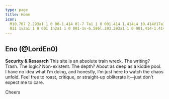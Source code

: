 ```yaml
---
type: page
title: Home
icon:
  M10.707 2.293a1 1 0 00-1.414 0l-7 7a1 1 0 001.414 1.414L4 10.414V17a1 1 0 001 1h2a1 1 0 001-1v-2a1 1 0 011-1h2a1 1 0
  011 1v2a1 1 0 001 1h2a1 1 0 001-1v-6.586l.293.293a1 1 0 001.414-1.414l-7-7z
---
```



<h2 className="!mb-0">Eno (@LordEn0)</h2>

**Security & Research**
This site is an absolute train wreck. The writing? Trash. The logic? Non-existent. The depth? About as deep as a kiddie pool. I have no idea what I’m doing, and honestly, I’m just here to watch the chaos unfold. Feel free to roast, critique, or straight-up obliterate it—just don’t expect me to care. <p>Cheers</p>

<div className="grid gap-32 my-20">

  <LatestArticles />
  <LatestCtfs />

</div>

